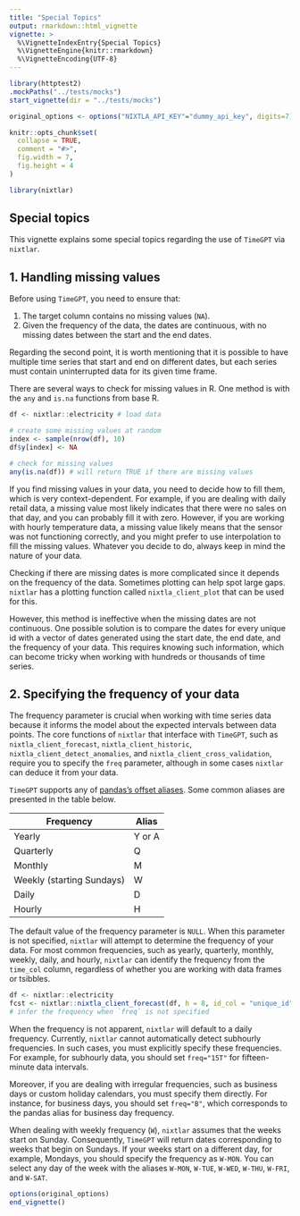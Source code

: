 ```yaml
---
title: "Special Topics"
output: rmarkdown::html_vignette
vignette: >
  %\VignetteIndexEntry{Special Topics}
  %\VignetteEngine{knitr::rmarkdown}
  %\VignetteEncoding{UTF-8}
---
```

```r
library(httptest2)
.mockPaths("../tests/mocks")
start_vignette(dir = "../tests/mocks")

original_options <- options("NIXTLA_API_KEY"="dummy_api_key", digits=7)

knitr::opts_chunk$set(
  collapse = TRUE,
  comment = "#>", 
  fig.width = 7, 
  fig.height = 4
)
```

```r
library(nixtlar)
```

## Special topics 

This vignette explains some special topics regarding the use of `TimeGPT` via `nixtlar`. 

## 1. Handling missing values  

Before using `TimeGPT`, you need to ensure that: 

1. The target column contains no missing values (`NA`).  
2. Given the frequency of the data, the dates are continuous, with no missing dates between the start and the end dates.  

Regarding the second point, it is worth mentioning that it is possible to have multiple time series that start and end on different dates, but each series must contain uninterrupted data for its given time frame.

There are several ways to check for missing values in R. One method is with the `any` and `is.na` functions from base R. 

```r

df <- nixtlar::electricity # load data 

# create some missing values at random 
index <- sample(nrow(df), 10)
df$y[index] <- NA

# check for missing values 
any(is.na(df)) # will return TRUE if there are missing values 
```

If you find missing values in your data, you need to decide how to fill them, which is very context-dependent. For example, if you are dealing with daily retail data, a missing value most likely indicates that there were no sales on that day, and you can probably fill it with zero. However, if you are working with hourly temperature data, a missing value likely means that the sensor was not functioning correctly, and you might prefer to use interpolation to fill the missing values. Whatever you decide to do, always keep in mind the nature of your data.

Checking if there are missing dates is more complicated since it depends on the frequency of the data. Sometimes plotting can help spot large gaps. `nixtlar` has a plotting function called `nixtla_client_plot` that can be used for this. 

However, this method is ineffective when the missing dates are not continuous. One possible solution is to compare the dates for every unique id with a vector of dates generated using the start date, the end date, and the frequency of your data. This requires knowing such information, which can become tricky when working with hundreds or thousands of time series.

## 2. Specifying the frequency of your data 

The frequency parameter is crucial when working with time series data because it informs the model about the expected intervals between data points. The core functions of `nixtlar` that interface with `TimeGPT`, such as `nixtla_client_forecast`, `nixtla_client_historic`, `nixtla_client_detect_anomalies`, and `nixtla_client_cross_validation`, require you to specify the `freq` parameter, although in some cases `nixtlar` can deduce it from your data. 

`TimeGPT` supports any of [pandas's offset aliases](https://pandas.pydata.org/pandas-docs/stable/user_guide/timeseries.html#timeseries-offset-aliases). Some common aliases are presented in the table below. 

| Frequency                 | Alias   | 
|---------------------------|---------|
| Yearly                    | Y or A  | 
| Quarterly                 | Q       |
| Monthly                   | M       | 
| Weekly (starting Sundays) | W       | 
| Daily                     | D       |
| Hourly                    | H       | 

The default value of the frequency parameter is `NULL`. When this parameter is not specified, `nixtlar` will attempt to determine the frequency of your data. For most common frequencies, such as yearly, quarterly, monthly, weekly, daily, and hourly, `nixtlar` can identify the frequency from the `time_col` column, regardless of whether you are working with data frames or tsibbles. 

```r

df <- nixtlar::electricity
fcst <- nixtlar::nixtla_client_forecast(df, h = 8, id_col = "unique_id", level = c(80,95)) # freq = "H"
# infer the frequency when `freq` is not specified 
```


When the frequency is not apparent, `nixtlar` will default to a daily frequency. Currently, `nixtlar` cannot automatically detect subhourly frequencies. In such cases, you must explicitly specify these frequencies. For example, for subhourly data, you should set `freq="15T"` for fifteen-minute data intervals.

Moreover, if you are dealing with irregular frequencies, such as business days or custom holiday calendars, you must specify them directly. For instance, for business days, you should set `freq="B"`, which corresponds to the pandas alias for business day frequency.

When dealing with weekly frequency (`W`), `nixtlar` assumes that the weeks start on Sunday. Consequently, `TimeGPT` will return dates corresponding to weeks that begin on Sundays. If your weeks start on a different day, for example, Mondays, you should specify the frequency as `W-MON`. You can select any day of the week with the aliases `W-MON`, `W-TUE`, `W-WED`, `W-THU`, `W-FRI`, and `W-SAT`.


```r
options(original_options)
end_vignette()
```

